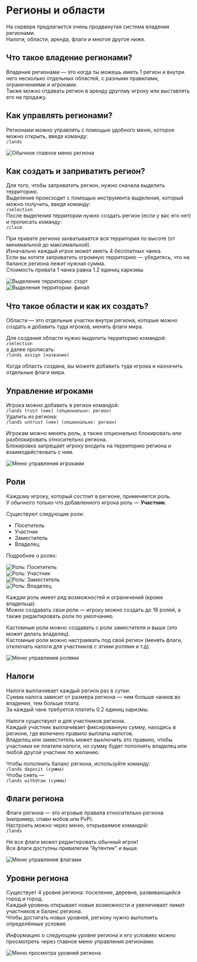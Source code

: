 # Регионы и области

На сервере предлагается очень продвинутая система владения регионами.  
Налоги, области, аренда, флаги и многое другое ниже.

## Что такое владение регионами?

Владение регионами — это когда ты можешь иметь 1 регион и внутри него несколько отдельных областей, с разными правилами, ограничениями и игроками.  
Также можно отдавать регион в аренду другому игроку или выставлять его на продажу.

## Как управлять регионами?

Регионами можно управлять с помощью удобного меню, которое можно открыть, введя команду:  
`/lands`

![Обычное главное меню региона](/images/game-content/menus/region_default.png "Обычное главное меню региона")

## Как создать и заприватить регион?

Для того, чтобы заприватить регион, нужно сначала выделить территорию.  
Выделение происходит с помощью инструмента выделения, который можно получить, введя команду:  
`/selection`  
После выделения территории нужно создать регион (если у вас его нет) и прописать команду:  
`/claim`

При привате региона захватывается вся территория по высоте (от минимальной до максимальной).  
Изначально каждый игрок может иметь 4 бесплатных чанка.  
Если вы хотите заприватить огромную территорию — убедитесь, что на балансе региона лежит нужная сумма.  
Стоимость привата 1 чанка равна 1.2 единиц харизмы.

![Выделение территории: старт](/images/game-content/regions/region_select_start.png "Выделение территории: старт")  
![Выделение территории: финал](/images/game-content/regions/region_select_finish.png "Выделение территории: финал")

## Что такое области и как их создать?

Области — это отдельные участки внутри региона, которые можно создать и добавить туда игроков, менять флаги мира.

Для создания области нужно выделить территорию командой:  
`/selection`  
а далее прописать:  
`/lands assign (название)`

Когда область создана, вы можете добавить туда игрока и назначить отдельные флаги мира.

## Управление игроками

Игрока можно добавить в регион командой:  
`/lands trust (ник) (опционально: регион)`  
Удалить из региона:  
`/lands untrust (ник) (опционально: регион)`

Игрокам можно менять роль, а также опционально блокировать или разблокировать относительно региона.  
Блокировка запрещает игроку входить на территорию региона и взаимодействовать с ним.

![Меню управления игроками](/images/game-content/menus/region_members.png "Меню управления игроками")

## Роли

Каждому игроку, который состоит в регионе, применяется роль.  
У обычного только что добавленного игрока роль — **Участник**.

Существуют следующие роли:

- Посетитель  
- Участник  
- Заместитель  
- Владелец

Подробнее о ролях:

![Роль: Посетитель](/images/game-content/other/guest_role.png "Роль: Посетитель")  
![Роль: Участник](/images/game-content/other/member_role.png "Роль: Участник")  
![Роль: Заместитель](/images/game-content/other/deputy_role.png "Роль: Заместитель")  
![Роль: Владелец](/images/game-content/other/creator_role.png "Роль: Владелец")

Каждая роль имеет ряд возможностей и ограничений (кроме владельца).  
Можно создавать свои роли — игроку можно создать до 18 ролей, а также редактировать роли по умолчанию.

Кастомные роли можно создавать с роли заместителя и выше (это может делать владелец).  
Кастомные роли можно настраивать под свой регион (менять флаги, отключать налоги для участников с этими ролями и т.д).

![Меню управления ролями](/images/game-content/menus/region_roles.png "Меню управления ролями")

## Налоги

Налоги выплачивает каждый регион раз в сутки.  
Сумма налога зависит от размера региона — чем больше чанков во владении, тем больше плата.  
За каждый чанк требуется платить 0.2 единиц харизмы.

Налоги существуют и для участников региона.  
Каждый участник выплачивает фиксированную сумму, находясь в регионе, где включено правило выплаты налогов.  
Владелец или заместитель может выключить это правило, чтобы участники не платили налоги, но сумму будет пополнять владелец или любой другой участник по желанию.

Чтобы пополнить баланс региона, используйте команду:  
`/lands deposit (сумма)`  
Чтобы снять —  
`/lands withdraw (сумма)`

## Флаги региона

Флаги региона — это игровые правила относительно региона (например, спавн мобов или PvP).  
Настроить можно через меню, открываемое командой:  
`/lands`

Не все флаги может редактировать обычный игрок!  
Все флаги доступны привилегии "Аутентик" и выше.

![Меню управления флагами](/images/game-content/menus/region_flags.png "Меню управления флагами")

## Уровни региона

Существует 4 уровня региона: поселение, деревня, развивающийся город и город.  
Каждый уровень открывает новые возможности и увеличивает лимит участников и баланс региона.  
Чтобы достигать новых уровней, региону нужно выполнить определённые условия.

Информацию о следующем уровне региона и его условиях можно просмотреть через главное меню управления регионами.

![Меню просмотра уровней региона](/images/game-content/menus/region_levels.png "Меню просмотра уровней региона")
